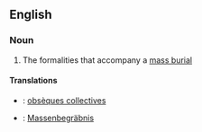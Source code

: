 ==English==

===Noun===
{{en-noun}}

# The formalities that accompany a [[mass burial]]

====Translations====
{{trans-top|formalities that accompany a mass burial}}
{{trans-mid}}
{{trans-bottom}}

{{checktrans-top}}
*{{ttbc|French}}: [[obsèques collectives]] {{f|p}}
{{checktrans-mid}}
*{{ttbc|German}}: [[Massenbegräbnis]] {{n}}
{{checktrans-bottom}}